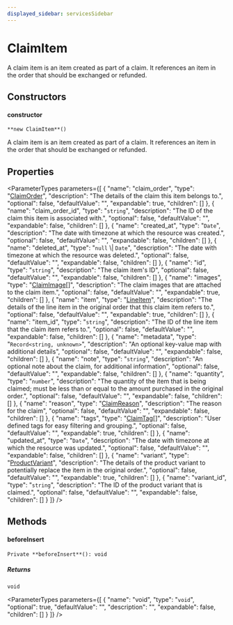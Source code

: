 ```yaml
---
displayed_sidebar: servicesSidebar
---
```



# ClaimItem

A claim item is an item created as part of a claim. It references an item in the order that should be exchanged or refunded.

## Constructors

#### constructor

`**new ClaimItem**()`

A claim item is an item created as part of a claim. It references an item in the order that should be exchanged or refunded.

## Properties

<ParameterTypes parameters={[
  {
    "name": "claim_order",
    "type": "[ClaimOrder](ClaimOrder.mdx)",
    "description": "The details of the claim this item belongs to.",
    "optional": false,
    "defaultValue": "",
    "expandable": true,
    "children": []
  },
  {
    "name": "claim_order_id",
    "type": "`string`",
    "description": "The ID of the claim this item is associated with.",
    "optional": false,
    "defaultValue": "",
    "expandable": false,
    "children": []
  },
  {
    "name": "created_at",
    "type": "`Date`",
    "description": "The date with timezone at which the resource was created.",
    "optional": false,
    "defaultValue": "",
    "expandable": false,
    "children": []
  },
  {
    "name": "deleted_at",
    "type": "`null` \\| `Date`",
    "description": "The date with timezone at which the resource was deleted.",
    "optional": false,
    "defaultValue": "",
    "expandable": false,
    "children": []
  },
  {
    "name": "id",
    "type": "`string`",
    "description": "The claim item's ID",
    "optional": false,
    "defaultValue": "",
    "expandable": false,
    "children": []
  },
  {
    "name": "images",
    "type": "[ClaimImage](ClaimImage.mdx)[]",
    "description": "The claim images that are attached to the claim item.",
    "optional": false,
    "defaultValue": "",
    "expandable": true,
    "children": []
  },
  {
    "name": "item",
    "type": "[LineItem](LineItem.mdx)",
    "description": "The details of the line item in the original order that this claim item refers to.",
    "optional": false,
    "defaultValue": "",
    "expandable": true,
    "children": []
  },
  {
    "name": "item_id",
    "type": "`string`",
    "description": "The ID of the line item that the claim item refers to.",
    "optional": false,
    "defaultValue": "",
    "expandable": false,
    "children": []
  },
  {
    "name": "metadata",
    "type": "`Record<string, unknown>`",
    "description": "An optional key-value map with additional details",
    "optional": false,
    "defaultValue": "",
    "expandable": false,
    "children": []
  },
  {
    "name": "note",
    "type": "`string`",
    "description": "An optional note about the claim, for additional information",
    "optional": false,
    "defaultValue": "",
    "expandable": false,
    "children": []
  },
  {
    "name": "quantity",
    "type": "`number`",
    "description": "The quantity of the item that is being claimed; must be less than or equal to the amount purchased in the original order.",
    "optional": false,
    "defaultValue": "",
    "expandable": false,
    "children": []
  },
  {
    "name": "reason",
    "type": "[ClaimReason](../enums/ClaimReason.mdx)",
    "description": "The reason for the claim",
    "optional": false,
    "defaultValue": "",
    "expandable": false,
    "children": []
  },
  {
    "name": "tags",
    "type": "[ClaimTag](ClaimTag.mdx)[]",
    "description": "User defined tags for easy filtering and grouping.",
    "optional": false,
    "defaultValue": "",
    "expandable": true,
    "children": []
  },
  {
    "name": "updated_at",
    "type": "`Date`",
    "description": "The date with timezone at which the resource was updated.",
    "optional": false,
    "defaultValue": "",
    "expandable": false,
    "children": []
  },
  {
    "name": "variant",
    "type": "[ProductVariant](ProductVariant.mdx)",
    "description": "The details of the product variant to potentially replace the item in the original order.",
    "optional": false,
    "defaultValue": "",
    "expandable": true,
    "children": []
  },
  {
    "name": "variant_id",
    "type": "`string`",
    "description": "The ID of the product variant that is claimed.",
    "optional": false,
    "defaultValue": "",
    "expandable": false,
    "children": []
  }
]} />

## Methods

#### beforeInsert

`Private **beforeInsert**(): void`

##### Returns

`void`

<ParameterTypes parameters={[
  {
    "name": "void",
    "type": "`void`",
    "optional": true,
    "defaultValue": "",
    "description": "",
    "expandable": false,
    "children": []
  }
]} />
